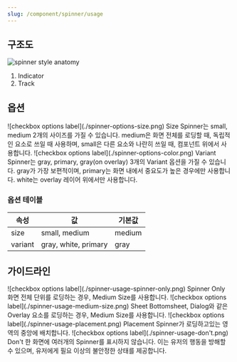 ```yaml
---
slug: /component/spinner/usage
---
```


## 구조도

<Anatomy>![spinner style anatomy](./spinner-style-anatomy.png)</Anatomy>

1. Indicator
2. Track

## 옵션

<HalfCard>
  <HalfCardImageCell>
    ![checkbox options label](./spinner-options-size.png)
  </HalfCardImageCell>
  <HalfCardDescriptionCell>
    <HalfCardDescriptionTitle>Size</HalfCardDescriptionTitle>
    <HalfCardDescription>
      Spinner는 small, medium 2개의 사이즈를 가질 수 있습니다. medium은 화면
      전체를 로딩할 때, 독립적인 요소로 쓰일 때 사용하며, small은 다른 요소와
      나란히 쓰일 때, 컴포넌트 위에서 사용합니다.
    </HalfCardDescription>
  </HalfCardDescriptionCell>
</HalfCard>

<HalfCard>
  <HalfCardImageCell>
    ![checkbox options label](./spinner-options-color.png)
  </HalfCardImageCell>
  <HalfCardDescriptionCell>
    <HalfCardDescriptionTitle>Variant</HalfCardDescriptionTitle>
    <HalfCardDescription>
      Spinner는 gray, primary, gray(on overlay) 3개의 Variant 옵션을 가질 수
      있습니다. gray가 가장 보편적이며, primary는 화면 내에서 중요도가 높은
      경우에만 사용합니다. white는 overlay 레이어 위에서만 사용합니다.
    </HalfCardDescription>
  </HalfCardDescriptionCell>
</HalfCard>

### 옵션 테이블

| 속성    | 값                   | 기본값 |
| ------- | -------------------- | ------ |
| size    | small, medium        | medium |
| variant | gray, white, primary | gray   |

## 가이드라인

<HalfCard>
  <HalfCardImageCell>
    ![checkbox options label](./spinner-usage-spinner-only.png)
  </HalfCardImageCell>
  <HalfCardDescriptionCell>
    <HalfCardDescriptionTitle>Spinner Only</HalfCardDescriptionTitle>
    <HalfCardDescription>
      화면 전체 단위를 로딩하는 경우, Medium Size를 사용합니다.
    </HalfCardDescription>
  </HalfCardDescriptionCell>
</HalfCard>

<HalfCard>
  <HalfCardImageCell>
    ![checkbox options label](./spinner-usage-medium-size.png)
  </HalfCardImageCell>
  <HalfCardDescriptionCell>
    <HalfCardDescriptionTitle>Sheet</HalfCardDescriptionTitle>
    <HalfCardDescription>
      Bottomsheet, Dialog와 같은 Overlay 요소를 로딩하는 경우, Medium Size를
      사용합니다.
    </HalfCardDescription>
  </HalfCardDescriptionCell>
</HalfCard>

<HalfCard>
  <HalfCardImageCell>
    ![checkbox options label](./spinner-usage-placement.png)
  </HalfCardImageCell>
  <HalfCardDescriptionCell>
    <HalfCardDescriptionTitle>Placement</HalfCardDescriptionTitle>
    <HalfCardDescription>
      Spinner가 로딩하고있는 영역의 중앙에 배치합니다.
    </HalfCardDescription>
  </HalfCardDescriptionCell>
</HalfCard>

<HalfCard>
  <HalfCardImageCell>
    ![checkbox options label](./spinner-usage-don't.png)
  </HalfCardImageCell>
  <HalfCardDescriptionCell>
    <HalfCardDescriptionTitle>Don't</HalfCardDescriptionTitle>
    <HalfCardDescription>
      한 화면에 여러개의 Spinner를 표시하지 않습니다. 이는 유저의 행동을 방해할
      수 있으며, 유저에게 필요 이상의 불안정한 상태를 제공합니다.
    </HalfCardDescription>
  </HalfCardDescriptionCell>
</HalfCard>

